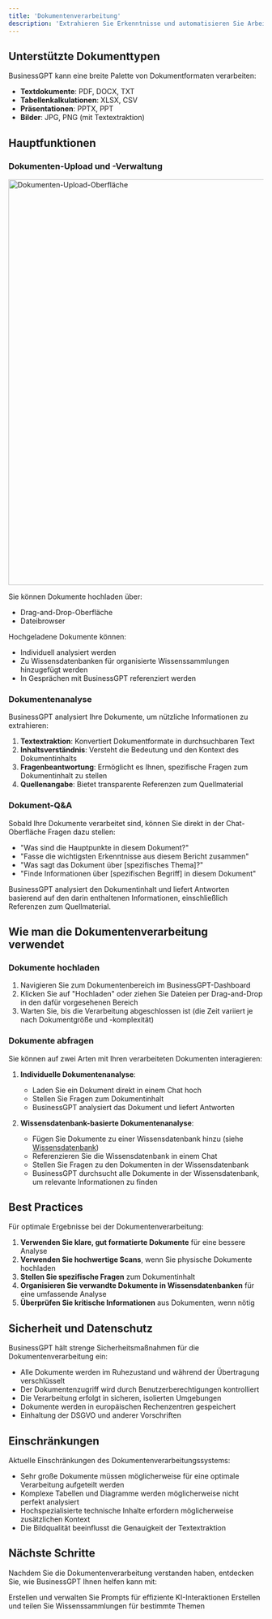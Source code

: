 ```yaml
---
title: 'Dokumentenverarbeitung'
description: 'Extrahieren Sie Erkenntnisse und automatisieren Sie Arbeitsabläufe aus Ihren Geschäftsdokumenten'
---
```


## Unterstützte Dokumenttypen

BusinessGPT kann eine breite Palette von Dokumentformaten verarbeiten:

- **Textdokumente**: PDF, DOCX, TXT
- **Tabellenkalkulationen**: XLSX, CSV
- **Präsentationen**: PPTX, PPT
- **Bilder**: JPG, PNG (mit Textextraktion)

## Hauptfunktionen

### Dokumenten-Upload und -Verwaltung

<img
  src="/images/screen/upload_dark.png"
  alt="Dokumenten-Upload-Oberfläche"
  width="800"
/>

Sie können Dokumente hochladen über:
- Drag-and-Drop-Oberfläche
- Dateibrowser

Hochgeladene Dokumente können:
- Individuell analysiert werden
- Zu Wissensdatenbanken für organisierte Wissenssammlungen hinzugefügt werden
- In Gesprächen mit BusinessGPT referenziert werden

### Dokumentenanalyse

BusinessGPT analysiert Ihre Dokumente, um nützliche Informationen zu extrahieren:

1. **Textextraktion**: Konvertiert Dokumentformate in durchsuchbaren Text
2. **Inhaltsverständnis**: Versteht die Bedeutung und den Kontext des Dokumentinhalts
3. **Fragenbeantwortung**: Ermöglicht es Ihnen, spezifische Fragen zum Dokumentinhalt zu stellen
4. **Quellenangabe**: Bietet transparente Referenzen zum Quellmaterial

### Dokument-Q&A

Sobald Ihre Dokumente verarbeitet sind, können Sie direkt in der Chat-Oberfläche Fragen dazu stellen:

- "Was sind die Hauptpunkte in diesem Dokument?"
- "Fasse die wichtigsten Erkenntnisse aus diesem Bericht zusammen"
- "Was sagt das Dokument über [spezifisches Thema]?"
- "Finde Informationen über [spezifischen Begriff] in diesem Dokument"

BusinessGPT analysiert den Dokumentinhalt und liefert Antworten basierend auf den darin enthaltenen Informationen, einschließlich Referenzen zum Quellmaterial.

## Wie man die Dokumentenverarbeitung verwendet

### Dokumente hochladen

1. Navigieren Sie zum Dokumentenbereich im BusinessGPT-Dashboard
2. Klicken Sie auf "Hochladen" oder ziehen Sie Dateien per Drag-and-Drop in den dafür vorgesehenen Bereich
3. Warten Sie, bis die Verarbeitung abgeschlossen ist (die Zeit variiert je nach Dokumentgröße und -komplexität)

### Dokumente abfragen

Sie können auf zwei Arten mit Ihren verarbeiteten Dokumenten interagieren:

1. **Individuelle Dokumentenanalyse**:
   - Laden Sie ein Dokument direkt in einem Chat hoch
   - Stellen Sie Fragen zum Dokumentinhalt
   - BusinessGPT analysiert das Dokument und liefert Antworten

2. **Wissensdatenbank-basierte Dokumentenanalyse**:
   - Fügen Sie Dokumente zu einer Wissensdatenbank hinzu (siehe [Wissensdatenbank](/features/knowledge-library))
   - Referenzieren Sie die Wissensdatenbank in einem Chat
   - Stellen Sie Fragen zu den Dokumenten in der Wissensdatenbank
   - BusinessGPT durchsucht alle Dokumente in der Wissensdatenbank, um relevante Informationen zu finden

## Best Practices

Für optimale Ergebnisse bei der Dokumentenverarbeitung:

1. **Verwenden Sie klare, gut formatierte Dokumente** für eine bessere Analyse
2. **Verwenden Sie hochwertige Scans**, wenn Sie physische Dokumente hochladen
3. **Stellen Sie spezifische Fragen** zum Dokumentinhalt
4. **Organisieren Sie verwandte Dokumente in Wissensdatenbanken** für eine umfassende Analyse
5. **Überprüfen Sie kritische Informationen** aus Dokumenten, wenn nötig

## Sicherheit und Datenschutz

BusinessGPT hält strenge Sicherheitsmaßnahmen für die Dokumentenverarbeitung ein:

- Alle Dokumente werden im Ruhezustand und während der Übertragung verschlüsselt
- Der Dokumentenzugriff wird durch Benutzerberechtigungen kontrolliert
- Die Verarbeitung erfolgt in sicheren, isolierten Umgebungen
- Dokumente werden in europäischen Rechenzentren gespeichert
- Einhaltung der DSGVO und anderer Vorschriften

## Einschränkungen

Aktuelle Einschränkungen des Dokumentenverarbeitungssystems:

- Sehr große Dokumente müssen möglicherweise für eine optimale Verarbeitung aufgeteilt werden
- Komplexe Tabellen und Diagramme werden möglicherweise nicht perfekt analysiert
- Hochspezialisierte technische Inhalte erfordern möglicherweise zusätzlichen Kontext
- Die Bildqualität beeinflusst die Genauigkeit der Textextraktion

## Nächste Schritte

Nachdem Sie die Dokumentenverarbeitung verstanden haben, entdecken Sie, wie BusinessGPT Ihnen helfen kann mit:

<CardGroup>
  <Card 
    title="Promptbibliotheken" 
    icon="book" 
    href="/features/prompt-libraries"
  >
    Erstellen und verwalten Sie Prompts für effiziente KI-Interaktionen
  </Card>
  <Card 
    title="Wissensdatenbank" 
    icon="database" 
    href="/features/knowledge-library"
  >
    Erstellen und teilen Sie Wissenssammlungen für bestimmte Themen
  </Card>
</CardGroup>
